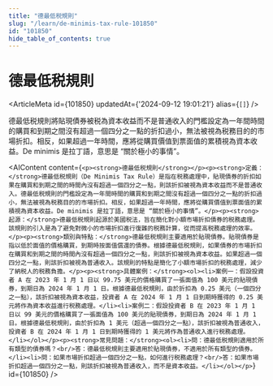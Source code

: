 ```yaml
---
title: "德最低税規則"
slug: "/learn/de-minimis-tax-rule-101850"
id: "101850"
hide_table_of_contents: true
---
```



# 德最低税規則

<ArticleMeta id={101850} updatedAt={'2024-09-12 19:01:21'} alias={`[]`} />
<div className='border-solid border-b border-t-0 my-4 border-[var(--ifm-color-gray-300)]' />

德最低税規則將貼現債券被税為資本收益而不是普通收入的門檻設定為一年間時間的購買和到期之間沒有超過一個四分之一點的折扣過小，無法被視為税務目的的市場折扣。相反，如果超過一年時間，應將從購買價值到票面值的累積視為資本收益。De minimis 是拉丁語，意思是 “關於極小的事情”。

<AIContent content={`<p><strong>德最低税規則</strong></p><p><strong>定義：</strong>德最低税規則（De Minimis Tax Rule）是指在税務處理中，貼現債券的折扣如果在購買和到期之間的時間內沒有超過一個四分之一點，則該折扣被視為資本收益而不是普通收入。德最低税規則的門檻設定為一年間時間的購買和到期之間沒有超過一個四分之一點的折扣過小，無法被視為税務目的的市場折扣。相反，如果超過一年時間，應將從購買價值到票面值的累積視為資本收益。De minimis 是拉丁語，意思是 “關於極小的事情”。</p><p><strong>起源：</strong>德最低税規則起源於美國税法，旨在簡化對小額市場折扣債券的税務處理。該規則的引入是為了避免對微小的市場折扣進行復雜的税務計算，從而提高税務處理的效率。</p><p><strong>類別與特點：</strong>德最低税規則主要適用於貼現債券。貼現債券是指以低於面值的價格購買，到期時按面值償還的債券。根據德最低税規則，如果債券的市場折扣在購買和到期之間的時間內沒有超過一個四分之一點，則該折扣被視為資本收益。如果超過一個四分之一點，則該折扣被視為普通收入。該規則的特點是簡化了小額市場折扣的税務處理，減少了納税人的税務負擔。</p><p><strong>具體案例：</strong><ol><li>案例一：假設投資者 A 在 2023 年 1 月 1 日以 99.75 美元的價格購買了一張面值為 100 美元的貼現債券，到期日為 2024 年 1 月 1 日。根據德最低税規則，由於折扣為 0.25 美元（一個四分之一點），該折扣被視為資本收益，投資者 A 在 2024 年 1 月 1 日到期時獲得的 0.25 美元將作為資本收益進行税務處理。</li><li>案例二：假設投資者 B 在 2023 年 1 月 1 日以 99 美元的價格購買了一張面值為 100 美元的貼現債券，到期日為 2024 年 1 月 1 日。根據德最低税規則，由於折扣為 1 美元（超過一個四分之一點），該折扣被視為普通收入，投資者 B 在 2024 年 1 月 1 日到期時獲得的 1 美元將作為普通收入進行税務處理。</li></ol></p><p><strong>常見問題：</strong><ol><li>問：德最低税規則適用於所有類型的債券嗎？<br/>答：德最低税規則主要適用於貼現債券，不適用於所有類型的債券。</li><li>問：如果市場折扣超過一個四分之一點，如何進行税務處理？<br/>答：如果市場折扣超過一個四分之一點，則該折扣被視為普通收入，而不是資本收益。</li></ol></p>`} id={101850} />
